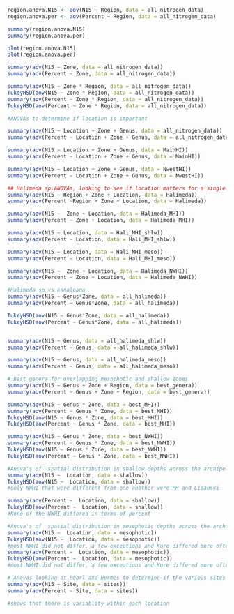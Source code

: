
```r

region.anova.N15 <- aov(N15 ~ Region, data = all_nitrogen_data)
region.anova.per <- aov(Percent ~ Region, data = all_nitrogen_data)

summary(region.anova.N15)
summary(region.anova.per)

plot(region.anova.N15)
plot(region.anova.per)

summary(aov(N15 ~ Zone, data = all_nitrogen_data))
summary(aov(Percent ~ Zone, data = all_nitrogen_data))

summary(aov(N15 ~ Zone * Region, data = all_nitrogen_data))
TukeyHSD(aov(N15 ~ Zone * Region, data = all_nitrogen_data))
summary(aov(Percent ~ Zone * Region, data = all_nitrogen_data))
TukeyHSD(aov(Percent ~ Zone * Region, data = all_nitrogen_data))
```



```r
#ANOVAs to determine if location is important

summary(aov(N15 ~ Location + Zone + Genus, data = all_nitrogen_data))
summary(aov(Percent ~ Location + Zone + Genus, data = all_nitrogen_data))

summary(aov(N15 ~ Location + Zone + Genus, data = MainHI))
summary(aov(Percent ~ Location + Zone + Genus, data = MainHI))

summary(aov(N15 ~ Location + Zone + Genus, data = NwestHI))
summary(aov(Percent ~ Location + Zone + Genus, data = NwestHI))
```



```r
## Halimeda sp.ANOVAs, looking to see if location matters for a single genus
summary(aov(N15 ~ Region + Zone + Location, data = Halimeda))
summary(aov(Percent ~Region + Zone + Location, data = Halimeda))

summary(aov(N15 ~  Zone + Location, data = Halimeda_MHI))
summary(aov(Percent ~ Zone + Location, data = Halimeda_MHI))

summary(aov(N15 ~ Location, data = Hali_MHI_shlw))
summary(aov(Percent ~ Location, data = Hali_MHI_shlw))

summary(aov(N15 ~ Location, data = Hali_MHI_meso))
summary(aov(Percent ~ Location, data = Hali_MHI_meso))

summary(aov(N15 ~  Zone + Location, data = Halimeda_NWHI))
summary(aov(Percent ~ Zone + Location, data = Halimeda_NWHI))
```

```r
#Halimeda sp vs kanaloana
summary(aov(N15 ~ Genus*Zone, data = all_halimeda))
summary(aov(Percent ~ Genus*Zone, data = all_halimeda))

TukeyHSD(aov(N15 ~ Genus*Zone, data = all_halimeda))
TukeyHSD(aov(Percent ~ Genus*Zone, data = all_halimeda))


summary(aov(N15 ~ Genus, data = all_halimeda_shlw))
summary(aov(Percent ~ Genus, data = all_halimeda_shlw))

summary(aov(N15 ~ Genus, data = all_halimeda_meso))
summary(aov(Percent ~ Genus, data = all_halimeda_meso))
```


```r
# Best genera for overlapping mesophotic and shallow zones
summary(aov(N15 ~ Genus + Zone + Region, data = best_genera))
summary(aov(Percent ~ Genus + Zone + Region, data = best_genera))

summary(aov(N15 ~ Genus * Zone, data = best_MHI))
summary(aov(Percent ~ Genus * Zone, data = best_MHI))
TukeyHSD(aov(N15 ~ Genus * Zone, data = best_MHI))
TukeyHSD(aov(Percent ~ Genus * Zone, data = best_MHI))

summary(aov(N15 ~ Genus * Zone, data = best_NWHI))
summary(aov(Percent ~ Genus * Zone, data = best_NWHI))
TukeyHSD(aov(N15 ~ Genus * Zone, data = best_NWHI))
TukeyHSD(aov(Percent ~ Genus * Zone, data = best_NWHI))
```

```r
#Anova's of  spatial distribution in shallow depths across the archipelago
summary(aov(N15 ~  Location, data = shallow))
TukeyHSD(aov(N15 ~  Location, data = shallow))
#only NWHI that were different from one another were PH and Lisanski

summary(aov(Percent ~  Location, data = shallow))
TukeyHSD(aov(Percent ~  Location, data = shallow))
#None of the NWHI differed in terms of percent

```

```r
#Anova's of  spatial distribution in mesophotic depths across the archipelago
summary(aov(N15 ~  Location, data = mesophotic))
TukeyHSD(aov(N15 ~  Location, data = mesophotic))
#most NWHI did not differ, a few exceptions and Kure differed more often than others
summary(aov(Percent ~  Location, data = mesophotic))
TukeyHSD(aov(Percent ~  Location, data = mesophotic))
#most NWHI did not differ, a few exceptions and Kure differed more often than others
```

```r
# Anovas looking at Pearl and Hermes to determine if the various sites samples were collected from differ
summary(aov(N15 ~ Site, data = sites))
summary(aov(Percent ~ Site, data = sites))

#shows that there is variablity within each location
```


